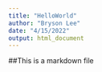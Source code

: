 ```yaml
---
title: "HelloWorld"
author: "Bryson Lee"
date: "4/15/2022"
output: html_document
---
```

##This is a markdown file
